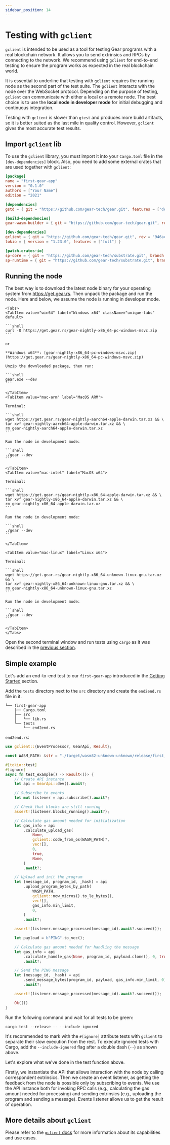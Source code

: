 ```yaml
---
sidebar_position: 14
---
```



# Testing with `gclient`

`gclient` is intended to be used as a tool for testing Gear programs with a real blockchain network. It allows you to send extrinsics and RPCs by connecting to the network. We recommend using `gclient` for end-to-end testing to ensure the program works as expected in the real blockchain world.

It is essential to underline that testing with `gclient` requires the running node as the second part of the test suite. The `gclient` interacts with the node over the WebSocket protocol. Depending on the purpose of testing, `gclient` can communicate with either a local or a remote node. The best choice is to use the **local node in developer mode** for initial debugging and continuous integration.

Testing with `gclient` is slower than `gtest` and produces more build artifacts, so it is better suited as the last mile in quality control. However, `gclient` gives the most accurate test results.

## Import `gclient` lib

To use the `gclient` library, you must import it into your `Cargo.toml` file in the `[dev-dependencies]` block. Also, you need to add some external crates that are used together with `gclient`:

```toml
[package]
name = "first-gear-app"
version = "0.1.0"
authors = ["Your Name"]
edition = "2021"

[dependencies]
gstd = { git = "https://github.com/gear-tech/gear.git", features = ["debug"], rev = "946ac47" }

[build-dependencies]
gear-wasm-builder = { git = "https://github.com/gear-tech/gear.git", rev = "946ac47" }

[dev-dependencies]
gclient = { git = "https://github.com/gear-tech/gear.git", rev = "946ac47" }
tokio = { version = "1.23.0", features = ["full"] }

[patch.crates-io]
sp-core = { git = "https://github.com/gear-tech/substrate.git", branch = "gear-stable" }
sp-runtime = { git = "https://github.com/gear-tech/substrate.git", branch = "gear-stable" }
```

## Running the node

The best way is to download the latest node binary for your operating system from https://get.gear.rs. Then unpack the package and run the node. Here and below, we assume the node is running in developer mode.

````mdx-code-block
<Tabs>
<TabItem value="win64" label="Windows x64" className="unique-tabs" default>

```shell
curl -O https://get.gear.rs/gear-nightly-x86_64-pc-windows-msvc.zip
```

or

**Windows x64**: [gear-nightly-x86_64-pc-windows-msvc.zip](https://get.gear.rs/gear-nightly-x86_64-pc-windows-msvc.zip)

Unzip the downloaded package, then run:

```shell
gear.exe --dev
```

</TabItem>
<TabItem value="mac-arm" label="MacOS ARM">

Terminal:

```shell
wget https://get.gear.rs/gear-nightly-aarch64-apple-darwin.tar.xz && \
tar xvf gear-nightly-aarch64-apple-darwin.tar.xz && \
rm gear-nightly-aarch64-apple-darwin.tar.xz
```

Run the node in development mode:

```shell
./gear --dev
```

</TabItem>
<TabItem value="mac-intel" label="MacOS x64">

Terminal:

```shell
wget https://get.gear.rs/gear-nightly-x86_64-apple-darwin.tar.xz && \
tar xvf gear-nightly-x86_64-apple-darwin.tar.xz && \
rm gear-nightly-x86_64-apple-darwin.tar.xz
```

Run the node in development mode:

```shell
./gear --dev
```

</TabItem>

<TabItem value="mac-linux" label="Linux x64">

Terminal:

```shell
wget https://get.gear.rs/gear-nightly-x86_64-unknown-linux-gnu.tar.xz && \
tar xvf gear-nightly-x86_64-unknown-linux-gnu.tar.xz && \
rm gear-nightly-x86_64-unknown-linux-gnu.tar.xz
```

Run the node in development mode:

```shell
./gear --dev
```

</TabItem>
</Tabs>
````

Open the second terminal window and run tests using `cargo` as it was described in the [previous section](/developing-contracts/testing.md#building-a-program-in-test-mode).

## Simple example

Let's add an end-to-end test to our `first-gear-app` introduced in the [Getting Started](getting-started-in-5-minutes.md#creating-your-first-gear-smart-contract) section.

Add the `tests` directory next to the `src` directory and create the `end2end.rs` file in it.

```
└── first-gear-app
    ├── Cargo.toml
    ├── src
    │   └── lib.rs
    └── tests
        └── end2end.rs
```

`end2end.rs`:

```rust
use gclient::{EventProcessor, GearApi, Result};

const WASM_PATH: &str = "./target/wasm32-unknown-unknown/release/first_gear_app.opt.wasm";

#[tokio::test]
#[ignore]
async fn test_example() -> Result<()> {
    // Create API instance
    let api = GearApi::dev().await?;

    // Subscribe to events
    let mut listener = api.subscribe().await?;

    // Check that blocks are still running
    assert!(listener.blocks_running().await?);

    // Calculate gas amount needed for initialization
    let gas_info = api
        .calculate_upload_gas(
            None,
            gclient::code_from_os(WASM_PATH)?,
            vec![],
            0,
            true,
            None,
        )
        .await?;

    // Upload and init the program
    let (message_id, program_id, _hash) = api
        .upload_program_bytes_by_path(
            WASM_PATH,
            gclient::now_micros().to_le_bytes(),
            vec![],
            gas_info.min_limit,
            0,
        )
        .await?;

    assert!(listener.message_processed(message_id).await?.succeed());

    let payload = b"PING".to_vec();

    // Calculate gas amount needed for handling the message
    let gas_info = api
        .calculate_handle_gas(None, program_id, payload.clone(), 0, true, None)
        .await?;

    // Send the PING message
    let (message_id, _hash) = api
        .send_message_bytes(program_id, payload, gas_info.min_limit, 0)
        .await?;

    assert!(listener.message_processed(message_id).await?.succeed());

    Ok(())
}
```

Run the following command and wait for all tests to be green:

```shell
cargo test --release -- --include-ignored
```

It's recommended to mark with the `#[ignore]` attribute tests with `gclient` to separate their slow execution from the rest. To execute ignored tests with Cargo, add the `--include-ignored` flag after a double dash (`--`) as shown above.

Let's explore what we've done in the test function above.

Firstly, we instantiate the API that allows interaction with the node by calling correspondent extrinsics. Then we create an event listener, as getting the feedback from the node is possible only by subscribing to events. We use the API instance both for invoking RPC calls (e.g., calculating the gas amount needed for processing) and sending extrinsics (e.g., uploading the program and sending a message). Events listener allows us to get the result of operation.

## More details about `gclient`

Please refer to the [`gclient` docs](https://docs.gear.rs/gclient/) for more information about its capabilities and use cases.
